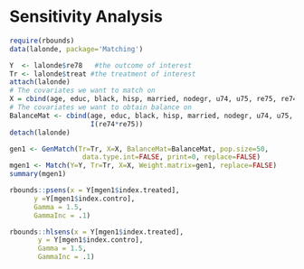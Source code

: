 # Sensitivity Analysis {#chapter-sensitivity}


```r
require(rbounds)
data(lalonde, package='Matching')

Y  <- lalonde$re78   #the outcome of interest
Tr <- lalonde$treat #the treatment of interest
attach(lalonde)
# The covariates we want to match on
X = cbind(age, educ, black, hisp, married, nodegr, u74, u75, re75, re74)
# The covariates we want to obtain balance on
BalanceMat <- cbind(age, educ, black, hisp, married, nodegr, u74, u75, re75, re74,
					I(re74*re75))
detach(lalonde)

gen1 <- GenMatch(Tr=Tr, X=X, BalanceMat=BalanceMat, pop.size=50,
                  data.type.int=FALSE, print=0, replace=FALSE)
mgen1 <- Match(Y=Y, Tr=Tr, X=X, Weight.matrix=gen1, replace=FALSE)
summary(mgen1)

rbounds::psens(x = Y[mgen1$index.treated],
	  y =Y[mgen1$index.contro],
	  Gamma = 1.5, 
	  GammaInc = .1)
```


```r
rbounds::hlsens(x = Y[mgen1$index.treated],
	   y = Y[mgen1$index.contro],
	   Gamma = 1.5, 
	   GammaInc = .1)
```

